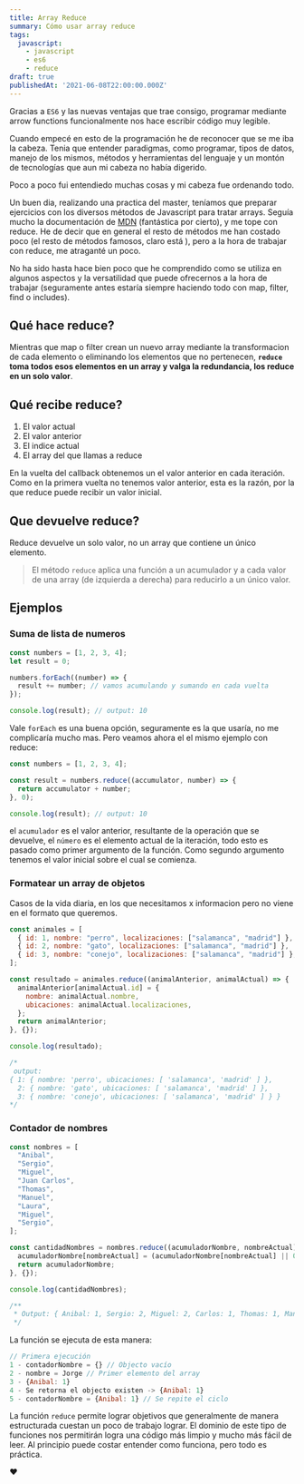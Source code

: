 ```yaml
---
title: Array Reduce
summary: Cómo usar array reduce
tags:
  javascript:
    - javascript
    - es6
    - reduce
draft: true
publishedAt: '2021-06-08T22:00:00.000Z'
---
```


Gracias a `ES6` y las nuevas ventajas que trae consigo, programar mediante arrow functions funcionalmente nos hace escribir código muy legible.

Cuando empecé en esto de la programación he de reconocer que se me iba la cabeza. Tenia que entender paradigmas, como programar, tipos de datos, manejo de los mismos, métodos y herramientas del lenguaje y un montón de tecnologías que aun mi cabeza no había digerido.

Poco a poco fui entendiedo muchas cosas y mi cabeza fue ordenando todo.

Un buen dia, realizando una practica del master, teníamos que preparar ejercicios con los diversos métodos de Javascript para tratar arrays. Seguía mucho la documentación de [MDN](https://developer.mozilla.org/es/ "") (fantástica por cierto), y me tope con reduce. He de decir que en general el resto de métodos me han costado poco (el resto de métodos famosos, claro está ), pero a la hora de trabajar con reduce, me atraganté un poco.

No ha sido hasta hace bien poco que he comprendido como se utiliza en algunos aspectos y la versatilidad que puede ofrecernos a la hora de trabajar (seguramente antes estaría siempre haciendo todo con map, filter, find o includes).

## Qué hace reduce?

Mientras que map o filter crean un nuevo array mediante la transformacion de cada elemento o eliminando los elementos que no pertenecen, **`reduce` toma todos esos elementos en un array y valga la redundancia, los reduce en un solo valor**.

## Qué recibe reduce?

1. El valor actual
2. El valor anterior
3. El indice actual
4. El array del que llamas a reduce

En la vuelta del callback obtenemos un el valor anterior en cada iteración. Como en la primera vuelta no tenemos valor anterior, esta es la razón, por la que reduce puede recibir un valor inicial.

## Que devuelve reduce?

Reduce devuelve un solo valor, no un array que contiene un único elemento.

> El método `reduce` aplica una función a un acumulador y a cada valor de una array (de izquierda a derecha) para reducirlo a un único valor.

## Ejemplos

### Suma de lista de numeros

```javascript
const numbers = [1, 2, 3, 4];
let result = 0;

numbers.forEach((number) => {
  result += number; // vamos acumulando y sumando en cada vuelta
});

console.log(result); // output: 10
```

Vale `forEach` es una buena opción, seguramente es la que usaría, no me complicaría mucho mas. Pero veamos ahora el el mismo ejemplo con reduce:

```javascript
const numbers = [1, 2, 3, 4];

const result = numbers.reduce((accumulator, number) => {
  return accumulator + number;
}, 0);

console.log(result); // output: 10
```

el `acumulador` es el valor anterior, resultante de la operación que se devuelve, el `número` es el elemento actual de la iteración, todo esto es pasado como primer argumento de la función. Como segundo argumento tenemos el valor inicial sobre el cual se comienza.

### Formatear un array de objetos

Casos de la vida diaria, en los que necesitamos x informacion pero no viene en el formato que queremos.

```javascript
const animales = [
  { id: 1, nombre: "perro", localizaciones: ["salamanca", "madrid"] },
  { id: 2, nombre: "gato", localizaciones: ["salamanca", "madrid"] },
  { id: 3, nombre: "conejo", localizaciones: ["salamanca", "madrid"] },
];

const resultado = animales.reduce((animalAnterior, animalActual) => {
  animalAnterior[animalActual.id] = {
    nombre: animalActual.nombre,
    ubicaciones: animalActual.localizaciones,
  };
  return animalAnterior;
}, {});

console.log(resultado);

/* 
 output:
{ 1: { nombre: 'perro', ubicaciones: [ 'salamanca', 'madrid' ] }, 
  2: { nombre: 'gato', ubicaciones: [ 'salamanca', 'madrid' ] }, 
  3: { nombre: 'conejo', ubicaciones: [ 'salamanca', 'madrid' ] } } 
*/
```

### Contador de nombres

```javascript
const nombres = [
  "Anibal",
  "Sergio",
  "Miguel",
  "Juan Carlos",
  "Thomas",
  "Manuel",
  "Laura",
  "Miguel",
  "Sergio",
];

const cantidadNombres = nombres.reduce((acumuladorNombre, nombreActual) => {
  acumuladorNombre[nombreActual] = (acumuladorNombre[nombreActual] || 0) + 1;
  return acumuladorNombre;
}, {});

console.log(cantidadNombres);

/**
 * Output: { Anibal: 1, Sergio: 2, Miguel: 2, Carlos: 1, Thomas: 1, Manuel: 1, Laura: 1, }
 */
```

La función se ejecuta de esta manera:

```javascript
// Primera ejecución
1 - contadorNombre = {} // Objecto vacío
2 - nombre = Jorge // Primer elemento del array
3 - {Anibal: 1}
4 - Se retorna el objecto existen -> {Anibal: 1}
5 - contadorNombre = {Anibal: 1} // Se repite el ciclo
```

La función `reduce` permite lograr objetivos que generalmente de manera estructurada cuestan un poco de trabajo lograr. El dominio de este tipo de funciones nos permitirán logra una código más limpio y mucho más fácil de leer. Al principio puede costar entender como funciona, pero todo es práctica.

❤️
